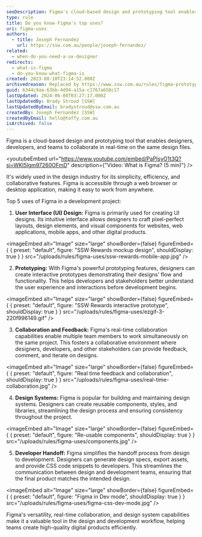 ```yaml
---
seoDescription: Figma's cloud-based design and prototyping tool enables real-time collaboration on UI designs, prototypes, and design systems for efficient development projects.
type: rule
title: Do you know Figma's top uses?
uri: figma-uses
authors:
  - title: Joseph Fernandez
    url: https://ssw.com.au/people/joseph-fernandez/
related:
  - when-do-you-need-a-ux-designer
redirects:
  - what-is-figma
  - do-you-know-what-figma-is
created: 2023-08-10T23:14:52.000Z
archivedreason: Replaced by https://www.ssw.com.au/rules/figma-prototypes
guid: 6344c9aa-63bb-4d94-a15a-c1767a658c17
lastUpdated: 2024-06-08T03:27:17.000Z
lastUpdatedBy: Brady Stroud [SSW]
lastUpdatedByEmail: bradystroud@ssw.com.au
createdBy: Joseph Fernandez [SSW]
createdByEmail: hello@toffy.com.au
isArchived: false
---
```


Figma is a cloud-based design and prototyping tool that enables designers, developers, and teams to collaborate in real-time on the same design files.

<youtubeEmbed url="https://www.youtube.com/embed/PaPIsyO1t3Q?si=WKI5lgm97260OFmD" description={"Video: What is Figma? (5 min)"} />


It's widely used in the design industry for its simplicity, efficiency, and collaborative features. Figma is accessible through a web browser or desktop application, making it easy to work from anywhere.

Top 5 uses of Figma in a development project:

1. **User Interface (UI) Design:** Figma is primarily used for creating UI designs. Its intuitive interface allows designers to craft pixel-perfect layouts, design elements, and visual components for websites, web applications, mobile apps, and other digital products.

   
<imageEmbed
  alt="Image"
  size="large"
  showBorder={false}
  figureEmbed={ {
    preset: "default",
    figure: "SSW Rewards mockup design",
    shouldDisplay: true
  } }
  src="/uploads/rules/figma-uses/ssw-rewards-mobile-app.jpg"
/>


2. **Prototyping:** With Figma's powerful prototyping features, designers can create interactive prototypes demonstrating their designs' flow and functionality. This helps developers and stakeholders better understand the user experience and interactions before development begins.

   
<imageEmbed
  alt="Image"
  size="large"
  showBorder={false}
  figureEmbed={ {
    preset: "default",
    figure: "SSW Rewards interactive prototype",
    shouldDisplay: true
  } }
  src="/uploads/rules/figma-uses/ezgif-3-220f996149.gif"
/>


3. **Collaboration and Feedback:** Figma's real-time collaboration capabilities enable multiple team members to work simultaneously on the same project. This fosters a collaborative environment where designers, developers, and other stakeholders can provide feedback, comment, and iterate on designs.

   
<imageEmbed
  alt="Image"
  size="large"
  showBorder={false}
  figureEmbed={ {
    preset: "default",
    figure: "Real time feedback and collaboration",
    shouldDisplay: true
  } }
  src="/uploads/rules/figma-uses/real-time-collaboration.jpg"
/>


4. **Design Systems:** Figma is popular for building and maintaining design systems. Designers can create reusable components, styles, and libraries, streamlining the design process and ensuring consistency throughout the project.

   
<imageEmbed
  alt="Image"
  size="large"
  showBorder={false}
  figureEmbed={ {
    preset: "default",
    figure: "Re-usable components",
    shouldDisplay: true
  } }
  src="/uploads/rules/figma-uses/components.jpg"
/>


5. **Developer Handoff:** Figma simplifies the handoff process from design to development. Designers can generate design specs, export assets, and provide CSS code snippets to developers. This streamlines the communication between design and development teams, ensuring that the final product matches the intended design.

   
<imageEmbed
  alt="Image"
  size="large"
  showBorder={false}
  figureEmbed={ {
    preset: "default",
    figure: "Figma in Dev mode",
    shouldDisplay: true
  } }
  src="/uploads/rules/figma-uses/figma-css-dev-mode.jpg"
/>


Figma's versatility, real-time collaboration, and design system capabilities make it a valuable tool in the design and development workflow, helping teams create high-quality digital products efficiently.
